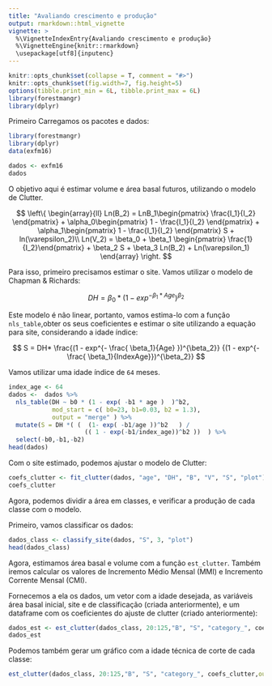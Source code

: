 ---
title: "Avaliando crescimento e produção"
output: rmarkdown::html_vignette
vignette: >
  %\VignetteIndexEntry{Avaliando crescimento e produção}
  %\VignetteEngine{knitr::rmarkdown}
  \usepackage[utf8]{inputenc}
---
  
```{r, echo = FALSE, message = FALSE}
knitr::opts_chunk$set(collapse = T, comment = "#>")
knitr::opts_chunk$set(fig.width=7, fig.height=5)
options(tibble.print_min = 6L, tibble.print_max = 6L)
library(forestmangr)
library(dplyr)
```

Primeiro Carregamos os pacotes e dados:

```{r}
library(forestmangr)
library(dplyr)
data(exfm16)

dados <- exfm16
dados
```

O objetivo aqui é estimar volume e área basal futuros, utilizando o modelo de Clutter.

 $$   \left\{
                \begin{array}{ll}
                  Ln(B_2) = LnB_1\begin{pmatrix}  \frac{I_1}{I_2} \end{pmatrix} +  \alpha_0\begin{pmatrix} 1 - \frac{I_1}{I_2} \end{pmatrix} + \alpha_1\begin{pmatrix} 1 - \frac{I_1}{I_2} \end{pmatrix} S + ln(\varepsilon_2)\\
                  Ln(V_2) = \beta_0 + \beta_1 \begin{pmatrix} \frac{1}{I_2}\end{pmatrix} + \beta_2 S + \beta_3 Ln(B_2) + Ln(\varepsilon_1)
                \end{array}
              \right. $$

Para isso, primeiro precisamos estimar o site. Vamos utilizar o modelo de Chapman & Richards: 

$$ DH = \beta_0 * (1 - exp^{-\beta_1 * Age})^{\beta_2}  $$

Este modelo é não linear, portanto, vamos estima-lo com a função `nls_table`,obter os seus coeficientes e estimar o site utilizando a equação para site, considerando a idade índice:

$$ S = DH* \frac{(1 - exp^{- \frac{ \beta_1}{Age} })^{\beta_2}}
{(1 - exp^{- \frac{ \beta_1}{IndexAge}})^{\beta_2}}  $$


Vamos utilizar uma idade índice de `64` meses.
```{r}
index_age <- 64
dados <-  dados %>% 
  nls_table(DH ~ b0 * (1 - exp( -b1 * age )  )^b2, 
            mod_start = c( b0=23, b1=0.03, b2 = 1.3), 
            output = "merge" ) %>% 
  mutate(S = DH *( (  (1- exp( -b1/age ))^b2   ) / 
                     (( 1 - exp(-b1/index_age))^b2 ))  ) %>% 
  select(-b0,-b1,-b2)
head(dados)
```

Com o site estimado, podemos ajustar o modelo de Clutter:
```{r}
coefs_clutter <- fit_clutter(dados, "age", "DH", "B", "V", "S", "plot")
coefs_clutter
```

Agora, podemos dividir a área em classes, e verificar a produção de cada classe com o modelo.

Primeiro, vamos classificar os dados:
```{r}
dados_class <- classify_site(dados, "S", 3, "plot")
head(dados_class)
```

Agora, estimamos área basal e volume com a função `est_clutter`. Também iremos calcular os valores de Incremento Médio Mensal (MMI) e Incremento Corrente Mensal (CMI).

Fornecemos a ela os dados, um vetor com a idade desejada, as variáveis área basal inicial,
site e de classificação (criada anteriormente), e um dataframe com os coeficientes do ajuste
de clutter (criado anteriormente):
```{r}
dados_est <- est_clutter(dados_class, 20:125,"B", "S", "category_", coefs_clutter) 
dados_est
```

Podemos também gerar um gráfico com a idade técnica de corte de cada classe:
```{r}
est_clutter(dados_class, 20:125,"B", "S", "category_", coefs_clutter,output="plot")
```

